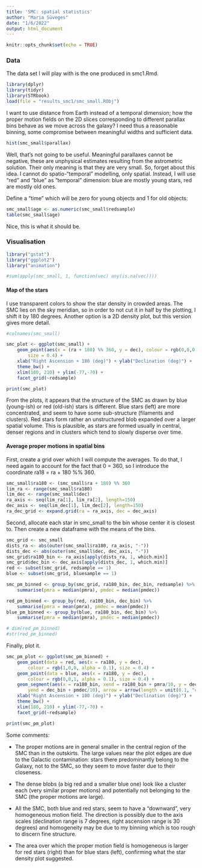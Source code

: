 ```yaml
---
title: 'SMC: spatial statistics'
author: "Maria Süveges"
date: "1/6/2022"
output: html_document
---
```


```r
knitr::opts_chunk$set(echo = TRUE)
```
### Data

The data set I will play with is the one produced in smc1.Rmd. 

```r
library(dplyr)
library(tidyr)
library(STRbook)
load(file = "results_smc1/smc_small.RObj")
```

I want to use distance from Earth instead of a temporal dimension; how the proper motion fields on the 2D slices corresponding to different parallax bins behave as we move across the galaxy? I need thus a reasonable binning, some compromise between meaningful widths and sufficient data.

```r
hist(smc_small$parallax)
```

Well, that's not going to be useful. Meaningful parallaxes cannot be negative, these are unphysical estimates resulting from the astrometric solution. Their only meaning is that they are very small. So, forget about this idea. I cannot do spatio-"temporal" modelling, only spatial. Instead, I will use "red" and "blue" as "temporal" dimension: blue are mostly young stars, red are mostly old ones.

Define a "time" which will be zero for young objects and 1 for old objects:

```r
smc_small$age <- as.numeric(smc_small$redsample) 
table(smc_small$age)

```
Nice, this is what it should be.


### Visualisation

```r
library("gstat") 
library("ggplot2")
library("animation")

#sum(apply(smc_small, 1, function(vec) any(is.na(vec))))
```

#### Map of the stars

I use transparent colors to show the star density in crowded areas. The SMC lies on the sky meridian, so in order to not cut it in half by the plotting, I shift it by 180 degrees. Another option is a 2D density plot, but this version gives more detail. 
```r
#colnames(smc_small)

smc_plot <- ggplot(smc_small) + 
    geom_point(aes(x = (ra + 180) %% 360, y = dec), colour = rgb(0,0,0, alpha = 0.1), 
        size = 0.4) + 
    xlab("Right Ascension + 180 (deg)") + ylab("Declination (deg)") +
    theme_bw() +
    xlim(180, 210) + ylim(-77,-70) +
    facet_grid(~redsample)

print(smc_plot)
```
From the plots, it appears that the structure of the SMC as drawn by blue (young-ish) or red (old-ish) stars is different. Blue stars (left) are more concentrated, and seem to have some sub-structure (filaments and clusters). Red stars form rather an unstructured blob expanded over a larger spatial volume. This is plausible, as stars are formed usually in central, denser regions and in clusters which tend to slowly disperse over time.


#### Average proper motions in spatial bins

First, create a grid over which I will compute the averages. To do that, I need again to account for the fact that 0 = 360, so I introduce the coordinate ra18 = ra + 180 %% 360.
```r
smc_small$ra180 <- (smc_small$ra + 180) %% 360
lim_ra <- range(smc_small$ra180) 
lim_dec <- range(smc_small$dec) 
ra_axis <- seq(lim_ra[1], lim_ra[2], length=150) 
dec_axis <- seq(lim_dec[1], lim_dec[2], length=150)
ra_dec_grid <- expand.grid(ra = ra_axis, dec = dec_axis)
```
Second, allocate each star in smc_small to the bin whose center it is closest to. Then create a new dataframe with the means of the bins.
```r
smc_grid <- smc_small
dists_ra <- abs(outer(smc_small$ra180, ra_axis, "-"))
dists_dec <- abs(outer(smc_small$dec, dec_axis, "-"))
smc_grid$ra180_bin <- ra_axis[apply(dists_ra, 1, which.min)]
smc_grid$dec_bin <- dec_axis[apply(dists_dec, 1, which.min)]
red <- subset(smc_grid, redsample == 1)
blue <- subset(smc_grid, bluesample == 1)

smc_pm_binned <- group_by(smc_grid, ra180_bin, dec_bin, redsample) %>% 
    summarise(pmra = median(pmra), pmdec = median(pmdec))

red_pm_binned <- group_by(red, ra180_bin, dec_bin) %>% 
    summarise(pmra = mean(pmra), pmdec = mean(pmdec))
blue_pm_binned <- group_by(blue, ra180_bin, dec_bin) %>% 
    summarise(pmra = median(pmra), pmdec = median(pmdec))

# dim(red_pm_binned)
#str(red_pm_binned)
```
Finally, plot it.
```r

smc_pm_plot <- ggplot(smc_pm_binned) + 
    geom_point(data = red, aes(x = ra180, y = dec), 
        colour = rgb(1,0,0, alpha = 0.1), size = 0.4) + 
    geom_point(data = blue, aes(x = ra180, y = dec), 
        colour = rgb(0,0,1, alpha = 0.1), size = 0.4) + 
    geom_segment(aes(x = ra180_bin, xend = ra180_bin + pmra/10, y = dec_bin, 
        yend = dec_bin + pmdec/10), arrow = arrow(length = unit(0.1, "cm")), size = 0.25) +
    xlab("Right Ascension + 180 (deg)") + ylab("Declination (deg)") +
    theme_bw() +
    xlim(180, 210) + ylim(-77,-70) +
    facet_grid(~redsample)

print(smc_pm_plot)
```

Some comments:

- The proper motions are in general smaller in the central region of the SMC than in the outskirts. The large values near the plot edges are due to the Galactic contamination:  stars there predominantly belong to the Galaxy, not to the SMC, so they seem to move faster due to their closeness.

- The dense blobs (a big red and a smaller blue one) look like a cluster each (very similar proper motions) and potentially not belonging to the SMC (the proper motions are large).

- All the SMC, both blue and red stars, seem to have a "downward", very homogeneous motion field. The direction is possibly due to the axis scales (declination range is 7 degrees, right ascension range is 30 degrees) and homogeneity may be due to my binning which is too rough to discern fine structure.

- The area over which the proper motion field is homogeneous is larger for red stars (right) than for blue stars (left), confirming what the star density plot suggested.
